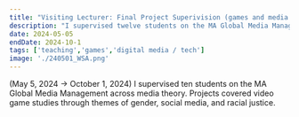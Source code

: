 ```yaml
---
title: "Visiting Lecturer: Final Project Superivision (games and media studies) for MA Global Media Management at WSA, University of Southampton"
description: "I supervised twelve students on the MA Global Media Management across media theory. Projects covered video game studies through themes of gender, social media, and racial justice. (May 5, 2024 → October 1, 2024) "
date: 2024-05-05
endDate: 2024-10-1
tags: ['teaching','games','digital media / tech']
image: './240501_WSA.png'
---
```


(May 5, 2024 → October 1, 2024) I supervised ten students on the MA Global Media Management across media theory. Projects covered video game studies through themes of gender, social media, and racial justice.
